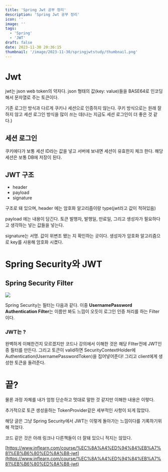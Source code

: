 ```yaml
---
title: 'Spring Jwt 공부 정리'
description: 'Spring Jwt 공부 정리'
icon: ''
image: ''
tags:
  - 'Spring'
  - 'JWT'
draft: false
date: 2023-11-30 20:36:15
thumbnail: '/image/2023-11-30/springjwtstudy/thumbnail.png'
---
```


# Jwt

jwt는 json web token의 약자다. json 형태의 값(key: value)들을 BASE64로 인코딩해서 문자열로 주는 토큰이다.

기존 로그인 방식과 다르게 쿠키나 세션으로 인증하지 않는다. 쿠키 방식으로는 원래 잘하지 않고 세션 로그인 방식을 많이 쓰는 데(나는 지금도 세션 로그인이 더 좋은 것 같다.)

## 세션 로그인

쿠키에다가 보통 세션 ID라는 값을 넣고 서버에 보내면 세션이 유효한지 체크 한다. 해당 세션은 보통 DB에 저장이 된다.

## JWT 구조

- header
- payload
- signature

구조로 돼 있으며, header 에는 암호화 알고리즘이랑 type(jwt라고 값이 적혀있음)

payload 에는 내용이 담긴다. 토큰 발행자, 발행일, 만료일, 그리고 생성자가 필요하다고 생각하는 넣는 값들을 넣는다.

signature는 서명. 값이 위변조 됐는 지 확인하는 곳이다. 생성자가 암호화 알고리즘으로 key를 사용해 암호화 시켰다.

# Spring Security와 JWT

## Spring Security Filter

![](https://blog.kakaocdn.net/dn/QdNNl/btr9mSe5bVn/wkiI8b5tkFfOTGkKPuzQik/img.png)

Spring Security는 필터는 다음과 같다. 이중 **UsernamePassword Authentication Filter**는 이름만 봐도 느낌이 오듯이 로그인 인증 처리를 하는 Filter이다.

### JWT는 ?

완벽하게 이해한건지 모르겠지만 코드나 강의에서 이해한 것은 해당 FIlter전에 JWT인증 필터를 만든다. 그리고 토큰이 valid하면 SecurityContextHolder에 Authentication(UsernamePasswordToken)을 집어넣어준다! 그리고 client에게 생성한 토큰을 돌려준다.

# 끝?

물론 과정 자체를 내가 엄청 단순하고 멋대로 말한 것 같지만 이해한 내용은 이렇다.

추가적으로 토큰 생성을하는 TokenProvider같은 세부적인 사항이 되게 많았다.

해당 글은 그냥 Spring Security에서 JWT는 이렇게 돌아가는 느낌이다를 기록하기위해 적었다.

코드 같은 것은 아래 링크나 다른책들이 더 잘돼 있으니 적지는 않았다.

[https://www.inflearn.com/course/%EC%8A%A4%ED%94%84%EB%A7%81%EB%B6%80%ED%8A%B8-jwt](https://www.inflearn.com/course/%EC%8A%A4%ED%94%84%EB%A7%81%EB%B6%80%ED%8A%B8-jwt)
